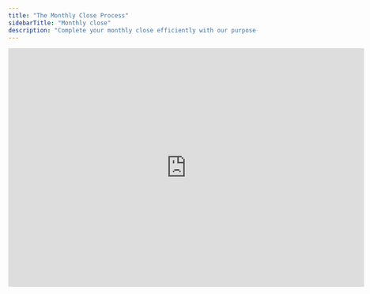```yaml
---
title: "The Monthly Close Process"
sidebarTitle: "Monthly close"
description: "Complete your monthly close efficiently with our purpose-built features."
---
```


<iframe width="720" height="483" src="https://www.loom.com/embed/8c1c506819594f34b8bdfbbab698e058?sid=ed7f48e0-e464-4256-ae88-0847f2d35561" frameborder="0" webkitallowfullscreen mozallowfullscreen allowfullscreen />

## Overview

To ensure accurate financial planning and analysis, you'll need to import your ERP actuals data into Francis after closing your books each month. This guide walks you through the monthly close process, helping you:

* Import and validate your actuals data
* Perform essential controlling tasks
* Update your forecasts
* Analyze variances
* Generate comprehensive management reports

## Step-by-Step Guide

### Importing Your Actuals

To bring your latest financial data into Francis:

1. Go to the bottom left of your screen and select **Sync connections** to import all recently booked entries.

2. Navigate to the **Last close** setting and select your most recently closed month. This ensures Francis works with your latest financial data.

### Performing Control Checks

To effectively review your financial data:

1. Start by comparing forecasts against actuals to identify significant variances
2. Use the detailed drill-down feature to trace variances from forecast values to specific actual entries

Navigate between three essential views using the toggle buttons:

* **Compare:** View the variance between your forecast and actuals
* **Follow-up:** Review your actual values in detail
* **Transactions:** Examine the specific booked entries for any selected cell

**Pro tip:** Reviewing your actuals month by month helps you identify trends and quickly spot any potential bookkeeping discrepancies.

### Updating Your Forecasts

Once you've validated your actuals:

1. Update the **Forecast Start date** to incorporate your newly imported actuals
2. Adjust your future forecasts based on the latest data
3. Save your updated version for future reference and tracking

### Conducting Variance Analysis

To analyze your financial performance:

1. Open the **Reports** view
2. Access comprehensive variance analyses for:
   * Last month
   * Year-to-date
   * Full year

Compare across multiple data sets including budgets, forecasts, actuals, and previous year's figures. You can customize which budget and forecast versions to include in your analysis. Visual charts are available to help you clearly identify and communicate differences between versions.

### Creating Management Reports

To share your financial insights:

1. Select the month-by-month views, charts, and variance analyses you need
2. Export them as PDF packages for simple distribution
3. Use these exported reports for presentations and stakeholder communications

Each report package provides a professional, comprehensive view of your financial performance.